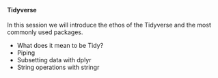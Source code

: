 <br>

#### **Tidyverse **

In this session we will introduce the ethos of the Tidyverse and the most commonly used packages.

* What does it mean to be Tidy?
* Piping
* Subsetting data with dplyr
* String operations with stringr